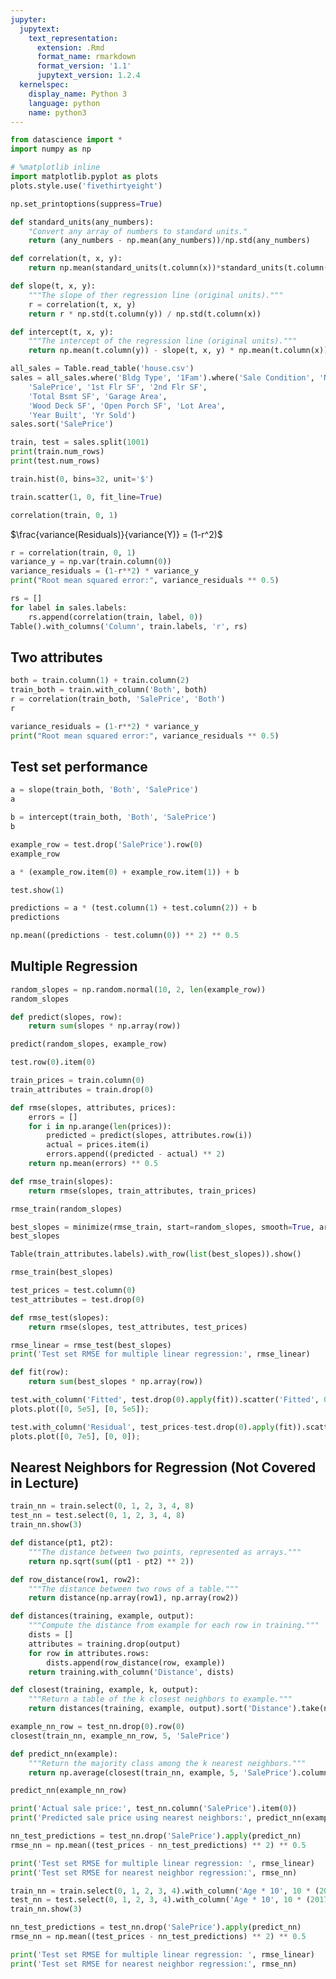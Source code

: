 ```yaml
---
jupyter:
  jupytext:
    text_representation:
      extension: .Rmd
      format_name: rmarkdown
      format_version: '1.1'
      jupytext_version: 1.2.4
  kernelspec:
    display_name: Python 3
    language: python
    name: python3
---
```


```python
from datascience import *
import numpy as np

# %matplotlib inline
import matplotlib.pyplot as plots
plots.style.use('fivethirtyeight')

np.set_printoptions(suppress=True)
```

```python
def standard_units(any_numbers):
    "Convert any array of numbers to standard units."
    return (any_numbers - np.mean(any_numbers))/np.std(any_numbers)  

def correlation(t, x, y):
    return np.mean(standard_units(t.column(x))*standard_units(t.column(y)))

def slope(t, x, y):
    """The slope of ther regression line (original units)."""
    r = correlation(t, x, y)
    return r * np.std(t.column(y)) / np.std(t.column(x))

def intercept(t, x, y):
    """The intercept of the regression line (original units)."""
    return np.mean(t.column(y)) - slope(t, x, y) * np.mean(t.column(x))
```

```python
all_sales = Table.read_table('house.csv')
sales = all_sales.where('Bldg Type', '1Fam').where('Sale Condition', 'Normal').select(
    'SalePrice', '1st Flr SF', '2nd Flr SF', 
    'Total Bsmt SF', 'Garage Area', 
    'Wood Deck SF', 'Open Porch SF', 'Lot Area', 
    'Year Built', 'Yr Sold')
sales.sort('SalePrice')
```

```python
train, test = sales.split(1001)
print(train.num_rows)
print(test.num_rows)
```

```python
train.hist(0, bins=32, unit='$')
```

```python
train.scatter(1, 0, fit_line=True)
```

```python
correlation(train, 0, 1)
```

<!-- #region {"deletable": true, "editable": true} -->
$\frac{variance(Residuals)}{variance(Y)} = (1-r^2)$
<!-- #endregion -->

```python
r = correlation(train, 0, 1)
variance_y = np.var(train.column(0))
variance_residuals = (1-r**2) * variance_y
print("Root mean squared error:", variance_residuals ** 0.5)
```

```python
rs = []
for label in sales.labels:
    rs.append(correlation(train, label, 0))
Table().with_columns('Column', train.labels, 'r', rs)
```

<!-- #region {"deletable": true, "editable": true} -->
## Two attributes
<!-- #endregion -->

```python
both = train.column(1) + train.column(2)
train_both = train.with_column('Both', both)
r = correlation(train_both, 'SalePrice', 'Both')
r
```

```python
variance_residuals = (1-r**2) * variance_y
print("Root mean squared error:", variance_residuals ** 0.5)
```

<!-- #region {"deletable": true, "editable": true} -->
## Test set performance
<!-- #endregion -->

```python
a = slope(train_both, 'Both', 'SalePrice')
a
```

```python
b = intercept(train_both, 'Both', 'SalePrice')
b
```

```python
example_row = test.drop('SalePrice').row(0)
example_row
```

```python
a * (example_row.item(0) + example_row.item(1)) + b
```

```python
test.show(1)
```

```python
predictions = a * (test.column(1) + test.column(2)) + b
predictions
```

```python
np.mean((predictions - test.column(0)) ** 2) ** 0.5
```

<!-- #region {"deletable": true, "editable": true} -->
## Multiple Regression
<!-- #endregion -->

```python
random_slopes = np.random.normal(10, 2, len(example_row))
random_slopes
```

```python
def predict(slopes, row):
    return sum(slopes * np.array(row))

predict(random_slopes, example_row)
```

```python
test.row(0).item(0)
```

```python
train_prices = train.column(0)
train_attributes = train.drop(0)

def rmse(slopes, attributes, prices):
    errors = []
    for i in np.arange(len(prices)):
        predicted = predict(slopes, attributes.row(i))
        actual = prices.item(i)
        errors.append((predicted - actual) ** 2)
    return np.mean(errors) ** 0.5

def rmse_train(slopes):
    return rmse(slopes, train_attributes, train_prices)

rmse_train(random_slopes)
```

```python
best_slopes = minimize(rmse_train, start=random_slopes, smooth=True, array=True)
best_slopes
```

```python
Table(train_attributes.labels).with_row(list(best_slopes)).show()
```

```python
rmse_train(best_slopes)
```

```python
test_prices = test.column(0)
test_attributes = test.drop(0)

def rmse_test(slopes):
    return rmse(slopes, test_attributes, test_prices)

rmse_linear = rmse_test(best_slopes)
print('Test set RMSE for multiple linear regression:', rmse_linear)
```

```python
def fit(row):
    return sum(best_slopes * np.array(row))

test.with_column('Fitted', test.drop(0).apply(fit)).scatter('Fitted', 0)
plots.plot([0, 5e5], [0, 5e5]);
```

```python
test.with_column('Residual', test_prices-test.drop(0).apply(fit)).scatter(0, 'Residual')
plots.plot([0, 7e5], [0, 0]);
```

<!-- #region {"deletable": true, "editable": true} -->
## Nearest Neighbors for Regression (Not Covered in Lecture)
<!-- #endregion -->

```python
train_nn = train.select(0, 1, 2, 3, 4, 8)
test_nn = test.select(0, 1, 2, 3, 4, 8)
train_nn.show(3)
```

```python
def distance(pt1, pt2):
    """The distance between two points, represented as arrays."""
    return np.sqrt(sum((pt1 - pt2) ** 2))

def row_distance(row1, row2):
    """The distance between two rows of a table."""
    return distance(np.array(row1), np.array(row2))

def distances(training, example, output):
    """Compute the distance from example for each row in training."""
    dists = []
    attributes = training.drop(output)
    for row in attributes.rows:
        dists.append(row_distance(row, example))
    return training.with_column('Distance', dists)

def closest(training, example, k, output):
    """Return a table of the k closest neighbors to example."""
    return distances(training, example, output).sort('Distance').take(np.arange(k))

example_nn_row = test_nn.drop(0).row(0)
closest(train_nn, example_nn_row, 5, 'SalePrice')
```

```python
def predict_nn(example):
    """Return the majority class among the k nearest neighbors."""
    return np.average(closest(train_nn, example, 5, 'SalePrice').column('SalePrice'))

predict_nn(example_nn_row)
```

```python
print('Actual sale price:', test_nn.column('SalePrice').item(0))
print('Predicted sale price using nearest neighbors:', predict_nn(example_nn_row))
```

```python
nn_test_predictions = test_nn.drop('SalePrice').apply(predict_nn)
rmse_nn = np.mean((test_prices - nn_test_predictions) ** 2) ** 0.5

print('Test set RMSE for multiple linear regression: ', rmse_linear)
print('Test set RMSE for nearest neighbor regression:', rmse_nn)
```

```python
train_nn = train.select(0, 1, 2, 3, 4).with_column('Age * 10', 10 * (2017 - train.column('Year Built')))
test_nn = test.select(0, 1, 2, 3, 4).with_column('Age * 10', 10 * (2017 - test.column('Year Built')))
train_nn.show(3)
```

```python
nn_test_predictions = test_nn.drop('SalePrice').apply(predict_nn)
rmse_nn = np.mean((test_prices - nn_test_predictions) ** 2) ** 0.5

print('Test set RMSE for multiple linear regression: ', rmse_linear)
print('Test set RMSE for nearest neighbor regression:', rmse_nn)
```
